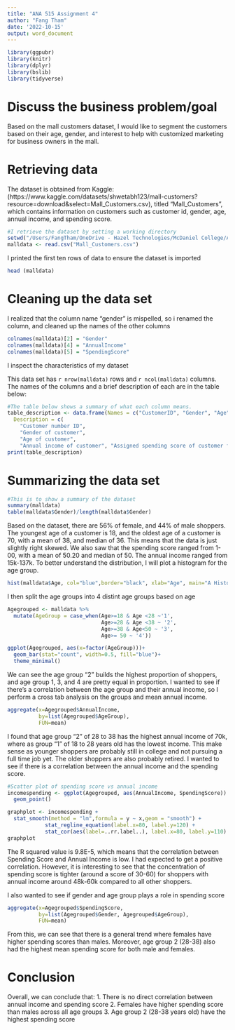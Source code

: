 ---
title: "ANA 515 Assignment 4"
author: "Fang Tham"
date: '2022-10-15'
output: word_document
---

```{r setup, include=FALSE}
library(ggpubr)
library(knitr)
library(dplyr)
library(bslib)
library(tidyverse)
```

# Discuss the business problem/goal 
Based on the mall customers dataset, I would like to segment the customers based on their age, gender, and interest to help with customized marketing for business owners in the mall.

# Retrieving data
The dataset is obtained from Kaggle: (https://www.kaggle.com/datasets/shwetabh123/mall-customers?resource=download&select=Mall_Customers.csv), titled "Mall_Customers", which contains information on customers such as customer id, gender, age, annual income, and spending score. 

```{r data, include = TRUE}
#I retrieve the dataset by setting a working directory 
setwd("/Users/FangTham/OneDrive - Hazel Technologies/McDaniel College/ANA515/Week 8")
malldata <- read.csv("Mall_Customers.csv")
```

I printed the first ten rows of data to ensure the dataset is imported 
```{r}
head (malldata)
```

# Cleaning up the data set
I realized that the column name "gender" is mispelled, so i renamed the column, and cleaned up the names of the other columns
```{r}
colnames(malldata)[2] = "Gender"
colnames(malldata)[4] = "AnnualIncome"
colnames(malldata)[5] = "SpendingScore"
```


I inspect the characteristics of my dataset

This data set has `r nrow(malldata)` rows and `r ncol(malldata)` columns. The names of the columns and a brief description of each are in the table below:

```{r, echo=FALSE}
#The table below shows a summary of what each column means.
table_description <- data.frame(Names = c("CustomerID", "Gender", "Age", "AnnualIncome", "SpendingScore"),
  Description = c(
    "Customer number ID", 
    "Gender of customer",
    "Age of customer",
    "Annual income of customer", "Assigned spending score of customer from 1-100"))
print(table_description)
```

# Summarizing the data set
```{r}
#This is to show a summary of the dataset 
summary(malldata)
table(malldata$Gender)/length(malldata$Gender)
```

Based on the dataset, there are 56% of female, and 44% of male shoppers. The youngest age of a customer is 18, and the oldest age of a customer is 70, with a mean of 38, and median of 36. This means that the data is just slightly right skewed. We also saw that the spending score ranged from 1-00, with a mean of 50.20 and median of 50. The annual income ranged from 15k-137k. To better understand the distribution, I will plot a histogram for the age group.

```{r}
hist(malldata$Age, col="blue",border="black", xlab="Age", main="A Histogram of Mall Shoppers' Age")
```

I then split the age groups into 4 distint age groups based on age
```{r}
Agegrouped <- malldata %>% 
  mutate(AgeGroup = case_when(Age>=18 & Age <28 ~'1',
                              Age>=28 & Age <38 ~ '2',
                              Age>=38 & Age<50 ~ '3',
                              Age>= 50 ~ '4'))

ggplot(Agegrouped, aes(x=factor(AgeGroup)))+
  geom_bar(stat="count", width=0.5, fill="blue")+
  theme_minimal()
```

We can see the age group "2" builds the highest proportion of shoppers, and age group 1, 3, and 4 are pretty equal in proportion. I wanted to see if there's a correlation between the age group and their annual income, so I perform a cross tab analysis on the groups and mean annual income.

```{r}
aggregate(x=Agegrouped$AnnualIncome,
          by=list(Agegrouped$AgeGroup), 
          FUN=mean)
```  
I found that age group "2" of 28 to 38 has the highest annual income of 70k, where as group "1" of 18 to 28 years old has the lowest income. This make sense as younger shoppers are probably still in college and not pursuing a full time job yet. The older shoppers are also probably retired. I wanted to see if there is a correlation between the annual income and the spending score.  
  
```{r}
#Scatter plot of spending score vs annual income
incomespending <- ggplot(Agegrouped, aes(AnnualIncome, SpendingScore)) +           
  geom_point()

graphplot <- incomespending +                                     
  stat_smooth(method = "lm",formula = y ~ x,geom = "smooth") +
            stat_regline_equation(label.x=80, label.y=120) +
            stat_cor(aes(label=..rr.label..), label.x=80, label.y=110)
graphplot
```

The R squared value is 9.8E-5, which means that the correlation between Spending Score and Annual Income is low. I had expected to get a positive correlation. However, it is interesting to see that the concentration of spending score is tighter (around a score of 30-60) for shoppers with annual income around 48k-60k compared to all other shoppers.   
  
I also wanted to see if gender and age group plays a role in spending score
```{r}
aggregate(x=Agegrouped$SpendingScore,
          by=list(Agegrouped$Gender, Agegrouped$AgeGroup), 
          FUN=mean)
```
From this, we can see that there is a general trend where females have higher spending scores than males. Moreover, age group 2 (28-38) also had the highest mean spending score for both male and females.

# Conclusion
Overall, we can conclude that:
1. There is no direct correlation between annual income and spending score
2. Females have higher spending score than males across all age groups
3. Age group 2 (28-38 years old) have the highest spending score
